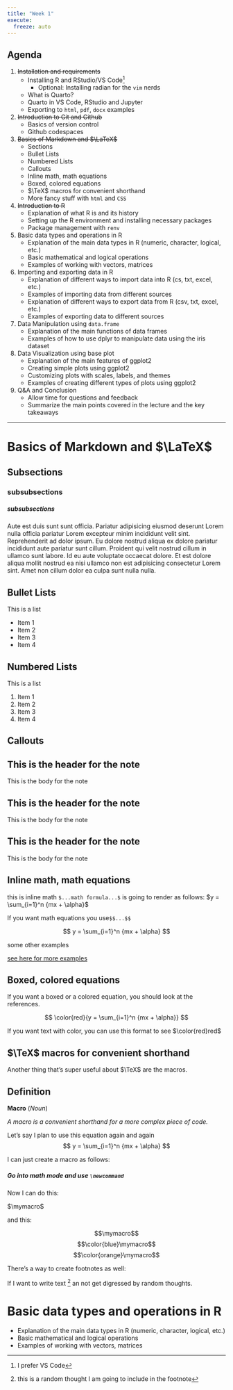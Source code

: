 ```yaml
---
title: "Week 1"
execute:
  freeze: auto
---
```


## Agenda

1. ~~Installation and requirements~~
    * Installing R and RStudio/VS Code^[I prefer VS Code]
      * Optional: Installing radian for the `vim` nerds
    * What is Quarto?
    * Quarto in VS Code, RStudio and Jupyter
    * Exporting to `html`, `pdf`, `docx` examples

1. ~~Introduction to Git and Github~~
    * Basics of version control
    * Github codespaces

1. ~~Basics of Markdown and $\LaTeX$~~
    * Sections
    * Bullet Lists
    * Numbered Lists
    * Callouts
    * Inline math, math equations
    * Boxed, colored equations
    * $\TeX$ macros for convenient shorthand
    * More fancy stuff with `html` and `CSS`

1. ~~Introduction to R~~
    * Explanation of what R is and its history
    * Setting up the R environment and installing necessary packages
    * Package management with `renv`

1. Basic data types and operations in R
    * Explanation of the main data types in R (numeric, character, logical, etc.)
    * Basic mathematical and logical operations
    * Examples of working with vectors, matrices

1. Importing and exporting data in R
    * Explanation of different ways to import data into R (cs, txt, excel, etc.)
    * Examples of importing data from different sources
    * Explanation of different ways to export data from R (csv, txt, excel, etc.)
    * Examples of exporting data to different sources

1. Data Manipulation using `data.frame`
    * Explanation of the main functions of data frames
    * Examples of how to use dplyr to manipulate data using the iris dataset

1. Data Visualization using base plot
    * Explanation of the main features of ggplot2
    * Creating simple plots using ggplot2
    * Customizing plots with scales, labels, and themes
    * Examples of creating different types of plots using ggplot2

1. Q&A and Conclusion
    * Allow time for questions and feedback
    * Summarize the main points covered in the lecture and the key takeaways


---

# Basics of Markdown and $\LaTeX$

## Subsections
### subsubsections
##### subsubsections

Aute est duis sunt sunt officia. Pariatur adipisicing eiusmod deserunt Lorem nulla officia pariatur Lorem excepteur minim incididunt velit sint. Reprehenderit ad dolor ipsum. Eu dolore nostrud aliqua ex dolore pariatur incididunt aute pariatur sunt cillum. Proident qui velit nostrud cillum in ullamco sunt labore. Id eu aute voluptate occaecat dolore. Et est dolore aliqua mollit nostrud ea nisi ullamco non est adipisicing consectetur Lorem sint. Amet non cillum dolor ea culpa sunt nulla nulla.


## Bullet Lists

This is a list

* Item 1
* Item 2
* Item 3
* Item 4

## Numbered Lists

This is a list

1. Item 1
1. Item 2
1. Item 3
1. Item 4


## Callouts

::: {.callout-note}
## This is the header for the note

This is the body for the note
:::



::: {.callout-warning}
## This is the header for the note

This is the body for the note
:::

::: {.callout-danger}
## This is the header for the note

This is the body for the note
:::


## Inline math, math equations

this is inline math `$...math formula...$` is going to render as follows: $y = \sum_{i=1}^n {mx + \alpha}$

If you want math equations you use`$$...$$`

$$
y = \sum_{i=1}^n {mx + \alpha}
$$

some other examples

[see here for more examples](https://quarto.org/docs/get-started/)



## Boxed, colored equations

If you want a boxed or a colored equation, you should look at the references. 


$$
\color{red}{y = \sum_{i=1}^n {mx + \alpha}}
$$

If you want text with color, you can use this format to see $\color{red}red$

## $\TeX$ macros for convenient shorthand

Another thing that's super useful about $\TeX$ are the macros. 

::: {.callout-note}

## Definition

__Macro__ (*Noun*)

_A macro is a convenient shorthand for a more complex piece of code._
:::



Let's say I plan to use this equation again and again
$$
y = \sum_{i=1}^n {mx + \alpha}
$$


I can just create a macro as follows:


##### Go into math mode and use `\newcommand`
$$
\newcommand{\mymacro}{y = \sum_{i=1}^n {mx + \alpha}}
$$

Now I can do this:

$\mymacro$

and this:


$$\mymacro$$
$$\color{blue}\mymacro$$
$$\color{orange}\mymacro$$

There's a way to create footnotes as well:

If I want to write text ^[this is a random thought I am going to include in the footnote] an not get digressed by random thoughts.




# Basic data types and operations in R


* Explanation of the main data types in R (numeric, character, logical, etc.)
* Basic mathematical and logical operations
* Examples of working with vectors, matrices

